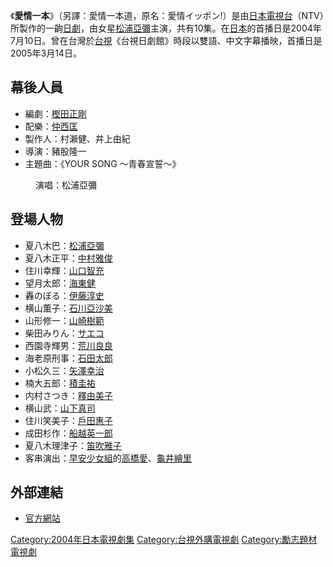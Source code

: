 {{japanese|japanese=愛情イッポン!|kana=あいじょうイッポン!|romaji=Aijō Ippon}}

《'''愛情一本'''》（另譯：愛情一本道，原名：愛情イッポン!）是由[[日本電視台|日本電視台]]（NTV）所製作的一齣[[日劇|日劇]]，由女星[[松浦亞彌|松浦亞彌]]主演，共有10集。在[[日本|日本]]的首播日是2004年7月10日。曾在台灣於[[台視|台視]]《台視日劇館》時段以雙語、中文字幕播映，首播日是2005年3月14日。

==幕後人員==
*編劇：[[樫田正剛|樫田正剛]]
*配樂：[[仲西匡|仲西匡]]
*製作人：村瀨健、井上由紀
*導演：豬股隆一
*主題曲：《YOUR SONG ～青春宣誓～》
:演唱：松浦亞彌

==登場人物==
*夏八木巴：[[松浦亞彌|松浦亞彌]]
*夏八木正平：[[中村雅俊|中村雅俊]]
*住川幸輝：[[山口智充|山口智充]]
*望月太郎：[[海東健|海東健]]
*轟のぼる：[[伊藤淳史|伊藤淳史]]
*横山薫子：[[石川亞沙美|石川亞沙美]]
*山形修一：[[山崎樹範|山崎樹範]]
*柴田みりん：[[サエコ|サエコ]]
*西園寺輝男：[[荒川良良|荒川良良]]
*海老原刑事：[[石田太郎|石田太郎]]
*小松久三：[[矢澤幸治|矢澤幸治]]
*楠大五郎：[[積圭祐|積圭祐]]
*内村さつき：[[釋由美子|釋由美子]]
*横山武：[[山下真司|山下真司]]
*住川笑美子：[[戶田惠子|戶田惠子]]
*成田杉作：[[船越英一郎|船越英一郎]]
*夏八木理津子：[[笛吹雅子|笛吹雅子]]
*客串演出：[[早安少女組|早安少女組]]的[[高橋愛|高橋愛]]、[[龜井繪里|龜井繪里]]

==外部連結==
* [http://www.ntv.co.jp/ippon/ 官方網站] {{Wayback|url=http://www.ntv.co.jp/ippon/ |date=20060213065607 }}

{{日本電視台週六連續劇}}

{{DEFAULTSORT:Aijou Ippon}}
[[Category:2004年日本電視劇集|Category:2004年日本電視劇集]]
[[Category:台視外購電視劇|Category:台視外購電視劇]]
[[Category:勵志題材電視劇|Category:勵志題材電視劇]]

{{jp-tv-stub}}